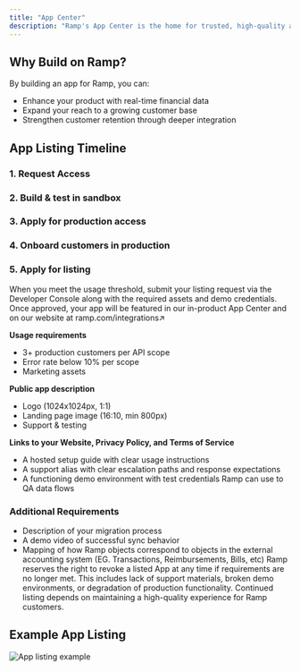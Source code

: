 ```yaml
---
title: "App Center"
description: "Ramp's App Center is the home for trusted, high-quality apps that help businesses streamline their financial operations. Technology partners can build with the Ramp API to integrate directly into Ramp's ecosystem and unlock value for joint customers."
---
```


## Why Build on Ramp?
By building an app for Ramp, you can:

- Enhance your product with real-time financial data
- Expand your reach to a growing customer base
- Strengthen customer retention through deeper integration

## App Listing Timeline

### 1. Request Access

### 2. Build & test in sandbox

### 3. Apply for production access

### 4. Onboard customers in production

### 5. Apply for listing
When you meet the usage threshold, submit your listing request via the Developer Console along with the required assets and demo credentials. Once approved, your app will be featured in our in-product App Center and on our website at ramp.com/integrations↗

<b>Usage requirements</b>
- 3+ production customers per API scope
- Error rate below 10% per scope
- Marketing assets

<b>Public app description</b>
- Logo (1024x1024px, 1:1)
- Landing page image (16:10, min 800px)
- Support & testing

<b>Links to your Website, Privacy Policy, and Terms of Service</b>
- A hosted setup guide with clear usage instructions
- A support alias with clear escalation paths and response expectations
- A functioning demo environment with test credentials Ramp can use to QA data flows

### Additional Requirements
- Description of your migration process
- A demo video of successful sync behavior
- Mapping of how Ramp objects correspond to objects in the external accounting system (EG. Transactions, Reimbursements, Bills, etc)
Ramp reserves the right to revoke a listed App at any time if requirements are no longer met. This includes lack of support materials, broken demo environments, or degradation of production functionality. Continued listing depends on maintaining a high-quality experience for Ramp customers.

## Example App Listing
![App listing example](/images/app_listing_example.jpg)
